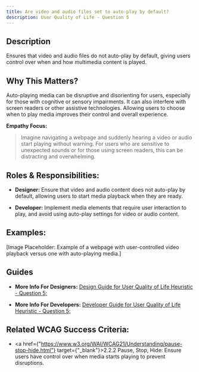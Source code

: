 ```yaml
---
title: Are video and audio files set to auto-play by default?
description: User Quality of Life - Question 5
---
```


## Description

Ensures that video and audio files do not auto-play by default, giving users control over when and how multimedia content is played.

## Why This Matters?

Auto-playing media can be disruptive and disorienting for users, especially for those with cognitive or sensory impairments. It can also interfere with screen readers or other assistive technologies. Allowing users to choose when to play media improves their control and overall experience.

**Empathy Focus:**
> Imagine navigating a webpage and suddenly hearing a video or audio start playing without warning. For users who are sensitive to unexpected sounds or for those using screen readers, this can be distracting and overwhelming.

## Roles & Responsibilities:

- **Designer:** Ensure that video and audio content does not auto-play by default, allowing users to start media playback when they are ready.

- **Developer:** Implement media elements that require user interaction to play, and avoid using auto-play settings for video or audio content.

## Examples:

[Image Placeholder: Example of a webpage with user-controlled video playback versus one with auto-playing media.]

## Guides

- **More Info For Designers:** <a href="/docs/design-guide/user-quality-of-life/question-5">Design Guide for User Quality of Life Heuristic - Question 5;</a>

- **More Info For Developers:** <a href="/docs/developer-guide/user-quality-of-life/question-5">Developer Guide for User Quality of Life Heuristic - Question 5;</a>

## Related WCAG Success Criteria:

- <a href={"https://www.w3.org/WAI/WCAG21/Understanding/pause-stop-hide.html"} target={"_blank"}>2.2.2 Pause, Stop, Hide</a>: Ensure users have control over when media starts playing to prevent disruptions.
